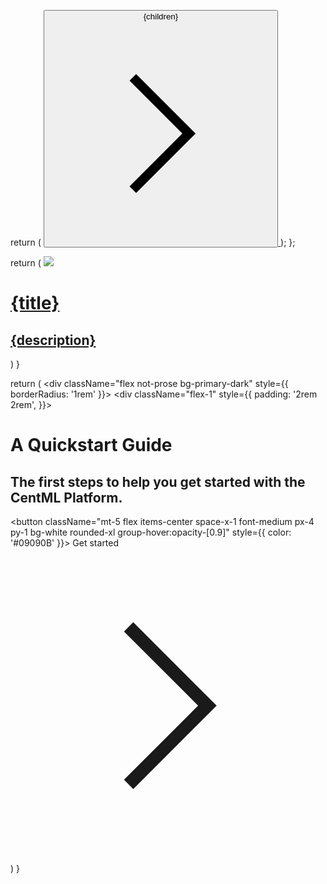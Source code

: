   return (
    <a className="group" href="/quickstart">
      <button className="flex items-center space-x-1 font-medium px-4 py-1 bg-primary-dark rounded-xl group-hover:opacity-[0.9] text-white group-hover:opacity-[0.9]">
        <span>{children}</span>
        <svg
          xmlns="http://www.w3.org/2000/svg"
          width={20}
          height={20}
          viewBox="0 0 24 24"
          fill="none"
          stroke="currentColor"
          strokeWidth={2}
          strokeLinecap="round"
          strokeLinejoin="round"
          className="w-3 h-3"
        >
          <path d="m9 18 6-6-6-6" />
        </svg>
      </button>
    </a>
  );
};

  return (
    <a className="border-b pb-8 cursor-pointer border-gray-500 dark:border-gray-800 hover:!border-primary dark:hover:!border-primary-light" href={href}>
      <img src={img} className="w-full" />
      <h1 className="mt-4 font-semibold text-gray-900 dark:text-white">{title}</h1>
      <h2 className="mt-1 text-gray-600 dark:text-gray-400 text-sm leading-6">{description}</h2>
    </a>
  )
}

  return (
    <div className="flex not-prose bg-primary-dark" style={{ borderRadius: '1rem' }}>
      <div className="flex-1" style={{ padding: '2rem 2rem', }}>
        <h1 className="text-3xl text-white font-bold">A Quickstart Guide</h1>
        <h2 className="mt-1 text-white">The first steps to help you get started with the CentML Platform.</h2>
        <button className="mt-5 flex items-center space-x-1 font-medium px-4 py-1 bg-white rounded-xl group-hover:opacity-[0.9]" style={{ color: '#09090B' }}>
          <span>Get started</span>
          <svg
            xmlns="http://www.w3.org/2000/svg"
            width={20}
            height={20}
            viewBox="0 0 24 24"
            fill="none"
            stroke="currentColor"
            strokeWidth={2}
            strokeLinecap="round"
            strokeLinejoin="round"
            className="w-3 h-3"
          >
            <path d="m9 18 6-6-6-6" />
          </svg>
        </button>
      </div>
    </div>
  )
}
